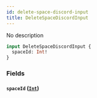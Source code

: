 ```yaml
---
id: delete-space-discord-input
title: DeleteSpaceDiscordInput
---
```



No description

```graphql
input DeleteSpaceDiscordInput {
  spaceId: Int!
}
```


### Fields

#### `spaceId` ([`Int`](../../references/scalars/int))






